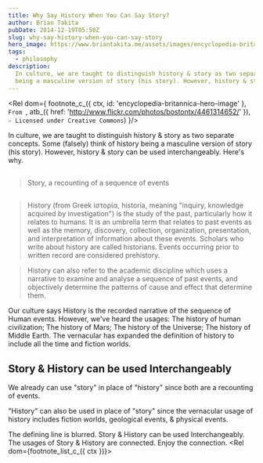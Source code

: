 ```yaml
---
title: Why Say History When You Can Say Story?
author: Brian Takita
pubDate: 2014-12-19T05:50Z
slug: why-say-history-when-you-can-say-story
hero_image: https://www.briantakita.me/assets/images/encyclopedia-britannica.jpg
tags:
  - philosophy
description:
  In culture, we are taught to distinguish history & story as two separate concepts. Some (falsely) think of history
  being a masculine version of story (his story). However, history & story can be used interchangeably. Here's why.
---
```


<Rel dom={
	footnote_c_({ ctx, id: 'encyclopedia-britannica-hero-image' },
		`From `,
		atb_({ href: 'http://www.flickr.com/photos/bostontx/4461314652/' }),
		` - Licensed under Creative Commons`)
}/>

In culture, we are taught to distinguish history & story as two separate concepts. Some (falsely) think of history
being a masculine version of story (his story). However, history & story can be used interchangeably. Here's why.

<h2>
	<Rel dom={
		atb_({ href: 'https://github.com/btakita/philosophy/blob/master/src/story.md' },
			'Story')
	}/>
</h2>

> Story, a recounting of a sequence of events
<p>
	<Rel dom={
		fragment_(
			`Our `,
			atb_({
				innerText: 'culture',
				href: 'https://github.com/btakita/philosophy/blob/master/src/culture.md'}),
			` distinguishes a story as being used for entertainment and fiction. Our culture also uses story for an informal
			narrative for people, animals, etc.`)
	}/>
</p>
<h2>
	<Rel dom={
		atb_({ innerText: 'History', href: 'https://github.com/btakita/philosophy/blob/master/src/history.md' })
	}/>
</h2>

> History (from Greek ἱστορία, historia, meaning "inquiry, knowledge acquired by investigation") is the study of the past, particularly how it relates to humans. It is an umbrella term that relates to past events as well as the memory, discovery, collection, organization, presentation, and interpretation of information about these events. Scholars who write about history are called historians. Events occurring prior to written record are considered prehistory.

> History can also refer to the academic discipline which uses a narrative to examine and analyse a sequence of past events, and objectively determine the patterns of cause and effect that determine them.

Our culture says History is the recorded narrative of the sequence of Human events. However, we've heard the usages:
The history of human civilization; The history of Mars; The history of the Universe; The history of Middle Earth.
The vernacular has expanded the definition of history to include all the time and fiction worlds.
<p>
	<Rel dom={
		fragment_(
			atb_({ innerText: 'Biographies', href: 'http://en.wikipedia.org/wiki/Biography' }),
			` & `,
			atb_({ innerText: 'Autobiographies', href: 'http://en.wikipedia.org/wiki/Autobiography' }),
			` are also considered history.`)
	}/>
</p>

## Story & History can be used Interchangeably

We already can use "story" in place of "history" since both are a recounting of events.

"History" can also be used in place of "story" since the vernacular usage of history includes fiction worlds, geological
events, & physical events.

The defining line is blurred. Story & History can be used Interchangeably. The usages of Story & History are
connected. Enjoy the connection.
<Rel dom={footnote_list_c_({ ctx })}></Rel>
